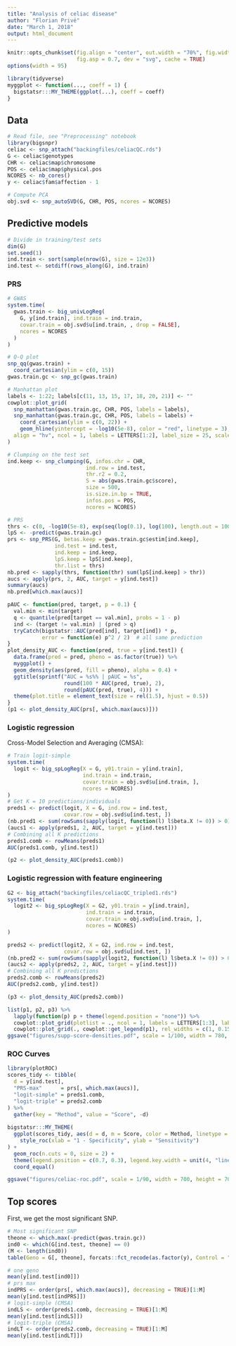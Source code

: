 ```yaml
---
title: "Analysis of celiac disease"
author: "Florian Privé"
date: "March 1, 2018"
output: html_document
---
```


```r
knitr::opts_chunk$set(fig.align = "center", out.width = "70%", fig.width = 10,
                      fig.asp = 0.7, dev = "svg", cache = TRUE)
options(width = 95)
```

```r
library(tidyverse)
myggplot <- function(..., coeff = 1) {
  bigstatsr:::MY_THEME(ggplot(...), coeff = coeff)
} 
```

## Data

```r
# Read file, see "Preprocessing" notebook
library(bigsnpr)
celiac <- snp_attach("backingfiles/celiacQC.rds")
G <- celiac$genotypes
CHR <- celiac$map$chromosome
POS <- celiac$map$physical.pos
NCORES <- nb_cores()
y <- celiac$fam$affection - 1
```

```r
# Compute PCA
obj.svd <- snp_autoSVD(G, CHR, POS, ncores = NCORES)
```

## Predictive models

```r
# Divide in training/test sets
dim(G)
set.seed(1)
ind.train <- sort(sample(nrow(G), size = 12e3))
ind.test <- setdiff(rows_along(G), ind.train)
```

### PRS

```r
# GWAS
system.time(
  gwas.train <- big_univLogReg(
    G, y[ind.train], ind.train = ind.train, 
    covar.train = obj.svd$u[ind.train, , drop = FALSE], 
    ncores = NCORES
  )
)
```

```r
# Q-Q plot
snp_qq(gwas.train) +
  coord_cartesian(ylim = c(0, 15))
gwas.train.gc <- snp_gc(gwas.train)
```

```r
# Manhattan plot
labels <- 1:22; labels[c(11, 13, 15, 17, 18, 20, 21)] <- ""
cowplot::plot_grid(
  snp_manhattan(gwas.train.gc, CHR, POS, labels = labels),
  snp_manhattan(gwas.train.gc, CHR, POS, labels = labels) +
    coord_cartesian(ylim = c(0, 22)) + 
    geom_hline(yintercept = -log10(5e-8), color = "red", linetype = 3),
  align = "hv", ncol = 1, labels = LETTERS[1:2], label_size = 25, scale = 0.95
)
```

```r
# Clumping on the test set
ind.keep <- snp_clumping(G, infos.chr = CHR,
                         ind.row = ind.test,
                         thr.r2 = 0.2, 
                         S = abs(gwas.train.gc$score),
                         size = 500,
                         is.size.in.bp = TRUE,
                         infos.pos = POS,
                         ncores = NCORES)
```

```r
# PRS
thrs <- c(0, -log10(5e-8), exp(seq(log(0.1), log(100), length.out = 100)))
lpS <- -predict(gwas.train.gc)
prs <- snp_PRS(G, betas.keep = gwas.train.gc$estim[ind.keep],
               ind.test = ind.test,
               ind.keep = ind.keep,
               lpS.keep = lpS[ind.keep], 
               thr.list = thrs)
nb.pred <- sapply(thrs, function(thr) sum(lpS[ind.keep] > thr))
aucs <- apply(prs, 2, AUC, target = y[ind.test])
summary(aucs)
nb.pred[which.max(aucs)]
```

```r
pAUC <- function(pred, target, p = 0.1) {
  val.min <- min(target)
  q <- quantile(pred[target == val.min], probs = 1 - p)
  ind <- (target != val.min) | (pred > q)
  tryCatch(bigstatsr::AUC(pred[ind], target[ind]) * p, 
           error = function(e) p^2 / 2)  # all same prediction
}
plot_density_AUC <- function(pred, true = y[ind.test]) {
  data.frame(pred = pred, pheno = as.factor(true)) %>%
  myggplot() +
  geom_density(aes(pred, fill = pheno), alpha = 0.4) +
  ggtitle(sprintf("AUC = %s%% | pAUC = %s", 
                  round(100 * AUC(pred, true), 2),
                  round(pAUC(pred, true), 4))) + 
  theme(plot.title = element_text(size = rel(1.5), hjust = 0.5))
}
(p1 <- plot_density_AUC(prs[, which.max(aucs)]))
```


### Logistic regression

Cross-Model Selection and Averaging (CMSA):

```r
# Train logit-simple
system.time(
  logit <- big_spLogReg(X = G, y01.train = y[ind.train], 
                        ind.train = ind.train, 
                        covar.train = obj.svd$u[ind.train, ],
                        ncores = NCORES)
)
# Get K = 10 predictions/individuals
preds1 <- predict(logit, X = G, ind.row = ind.test, 
                  covar.row = obj.svd$u[ind.test, ])
(nb.pred1 <- sum(rowSums(sapply(logit, function(l) l$beta.X != 0)) > 0))
(aucs1 <- apply(preds1, 2, AUC, target = y[ind.test]))
# Combining all K predictions
preds1.comb <- rowMeans(preds1)
AUC(preds1.comb, y[ind.test])
```

```r
(p2 <- plot_density_AUC(preds1.comb))
```

### Logistic regression with feature engineering

```r
G2 <- big_attach("backingfiles/celiacQC_tripled1.rds")
system.time(
  logit2 <- big_spLogReg(X = G2, y01.train = y[ind.train], 
                         ind.train = ind.train, 
                         covar.train = obj.svd$u[ind.train, ],
                         ncores = NCORES)
)

preds2 <- predict(logit2, X = G2, ind.row = ind.test, 
                  covar.row = obj.svd$u[ind.test, ])
(nb.pred2 <- sum(rowSums(sapply(logit2, function(l) l$beta.X != 0)) > 0))
(aucs2 <- apply(preds2, 2, AUC, target = y[ind.test]))
# Combining all K predictions
preds2.comb <- rowMeans(preds2)
AUC(preds2.comb, y[ind.test])
```

```r
(p3 <- plot_density_AUC(preds2.comb))
```

```r
list(p1, p2, p3) %>%
  lapply(function(p) p + theme(legend.position = "none")) %>%
  cowplot::plot_grid(plotlist = ., ncol = 1, labels = LETTERS[1:3], label_size = 20, scale = 0.95) %>%
  cowplot::plot_grid(., cowplot::get_legend(p1), rel_widths = c(1, 0.15), scale = 0.95)
ggsave("figures/supp-score-densities.pdf", scale = 1/100, width = 780, height = 900)
```


### ROC Curves

```r
library(plotROC)
scores_tidy <- tibble(
  d = y[ind.test], 
  "PRS-max"      = prs[, which.max(aucs)],
  "logit-simple" = preds1.comb,
  "logit-triple" = preds2.comb
) %>%
  gather(key = "Method", value = "Score", -d)
  
bigstatsr:::MY_THEME(
  ggplot(scores_tidy, aes(d = d, m = Score, color = Method, linetype = Method)) +
    style_roc(xlab = "1 - Specificity", ylab = "Sensitivity")
) +
  geom_roc(n.cuts = 0, size = 2) +
  theme(legend.position = c(0.7, 0.3), legend.key.width = unit(4, "line")) +
  coord_equal()
```

```r
ggsave("figures/celiac-roc.pdf", scale = 1/90, width = 700, height = 700)
```

## Top scores

First, we get the most significant SNP.

```r
# Most significant SNP
theone <- which.max(-predict(gwas.train.gc))
ind0 <- which(G[ind.test, theone] == 0)
(M <- length(ind0))
table(Geno = G[, theone], forcats::fct_recode(as.factor(y), Control = "0", Case = "1"))
```

```r
# one geno
mean(y[ind.test[ind0]]) 
# prs max
indPRS <- order(prs[, which.max(aucs)], decreasing = TRUE)[1:M]
mean(y[ind.test[indPRS]])
# logit-simple (CMSA)
indLS <- order(preds1.comb, decreasing = TRUE)[1:M]
mean(y[ind.test[indLS]])
# logit-triple (CMSA)
indLT <- order(preds2.comb, decreasing = TRUE)[1:M]
mean(y[ind.test[indLT]])
```

